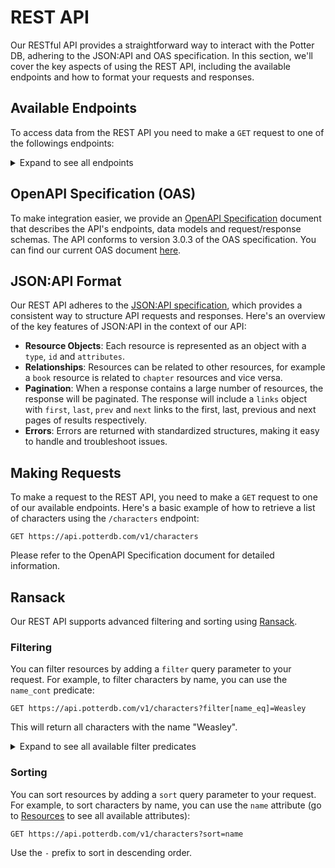 # REST API
Our RESTful API provides a straightforward way to interact with the Potter DB, adhering to the JSON:API and OAS specification. In this section, we'll cover the key aspects of using the REST API, including the available endpoints and how to format your requests and responses.

## Available Endpoints
To access data from the REST API you need to make a `GET` request to one of the followings endpoints:

<details>
<summary>Expand to see all endpoints</summary>

### Books
- `/v1/books`: Retrieve a list of books.
- `/v1/books/{id}`: Retrieve a single book by its ID.
- `/v1/books/{book_id}/chapters`: Retrieve a list of chapters for a given book.
- `/v1/books/{book_id}/chapters/{id}`: Retrieve a single chapter for a given book by its ID.

### Characters
- `/v1/characters`: Retrieve a list of characters.
- `/v1/characters/{id}`: Retrieve a single character by its ID.

### Movies
- `/v1/movies`: Retrieve a list of movies.
- `/v1/movies/{id}`: Retrieve a single movie by its ID.

### Potions
- `/v1/potions`: Retrieve a list of potions.
- `/v1/potions/{id}`: Retrieve a single potion by its ID.

### Spells
- `/v1/spells`: Retrieve a list of spells.
- `/v1/spells/{id}`: Retrieve a single spell by its ID.

IDs must be provided as UUIDs or slugs.
</details>

## OpenAPI Specification (OAS)
To make integration easier, we provide an [OpenAPI Specification](https://openapis.org) document that describes the API's endpoints, data models and request/response schemas.
The API conforms to version 3.0.3 of the OAS specification.
You can find our current OAS document [here](https://api.potterdb.com/v1/openapi.json).

## JSON:API Format
Our REST API adheres to the [JSON:API specification](https://jsonapi.org/), which provides a consistent way to structure API requests and responses. Here's an overview of the key features of JSON:API in the context of our API:
- **Resource Objects**: Each resource is represented as an object with a `type`, `id` and `attributes`.
- **Relationships**: Resources can be related to other resources, for example a `book` resource is related to `chapter` resources and vice versa.
- **Pagination**: When a response contains a large number of resources, the response will be paginated. The response will include a `links` object with `first`, `last`, `prev` and `next` links to the first, last, previous and next pages of results respectively.
- **Errors**: Errors are returned with standardized structures, making it easy to handle and troubleshoot issues.

## Making Requests
To make a request to the REST API, you need to make a `GET` request to one of our available endpoints.
Here's a basic example of how to retrieve a list of characters using the `/characters` endpoint:
```http
GET https://api.potterdb.com/v1/characters
```
Please refer to the OpenAPI Specification document for detailed information.

## Ransack
Our REST API supports advanced filtering and sorting using [Ransack](https://activerecord-hackery.github.io/ransack/).

### Filtering
You can filter resources by adding a `filter` query parameter to your request. For example, to filter characters by name, you can use the `name_cont` predicate:

```http
GET https://api.potterdb.com/v1/characters?filter[name_eq]=Weasley
```
This will return all characters with the name "Weasley".

<details>
  <summary>Expand to see all available filter predicates</summary>
  - `eq`: equals
  - `eq_any`: equals any
  - `eq_all`: equals all
  - `not_eq`: not equal to
  - `not_eq_any`: not equal to any
  - `not_eq_all`: not equal to all
  - `matches`: matches
  - `matches_any`: matches any
  - `matches_all`: matches all
  - `does_not_match`: doesn't match
  - `does_not_match_any`: doesn't match any
  - `does_not_match_all`: doesn't match all
  - `lt`: less than
  - `lt_any`: less than any
  - `lt_all`: less than all
  - `lteq`: less than or equal to
  - `lteq_any`: less than or equal to any
  - `lteq_all`: less than or equal to all
  - `gt`: greater than
  - `gt_any`: greater than any
  - `gt_all`: greater than all
  - `gteq`: greater than or equal to
  - `gteq_any`: greater than or equal to any
  - `gteq_all`: greater than or equal to all
  - `in`: in
  - `in_any`: in any
  - `in_all`: in all
  - `not_in`: not in
  - `not_in_any`: not in any
  - `not_in_all`: not in all
  - `cont`: contains
  - `cont_any`: contains any
  - `cont_all`: contains all
  - `not_cont`: doesn't contain
  - `not_cont_any`: doesn't contain any
  - `not_cont_all`: doesn't contain all
  - `start`: starts with
  - `start_any`: starts with any
  - `start_all`: starts with all
  - `not_start`: doesn't start with
  - `not_start_any`: doesn't start with any
  - `not_start_all`: doesn't start with all
  - `end`: ends with
  - `end_any`: ends with any
  - `end_all`: ends with all
  - `not_end`: doesn't end with
  - `not_end_any`: doesn't end with any
  - `not_end_all`: doesn't end with all
  - `'true'`: is true
  - `'false'`: is false
  - `present`: is present
  - `blank`: is blank
  - `'null'`: is null
  - `not_null`: is not null
</details>

### Sorting
You can sort resources by adding a `sort` query parameter to your request. For example, to sort characters by name, you can use the `name` attribute (go to [Resources](#resources) to see all available attributes):
```http
GET https://api.potterdb.com/v1/characters?sort=name
```
Use the `-` prefix to sort in descending order.
